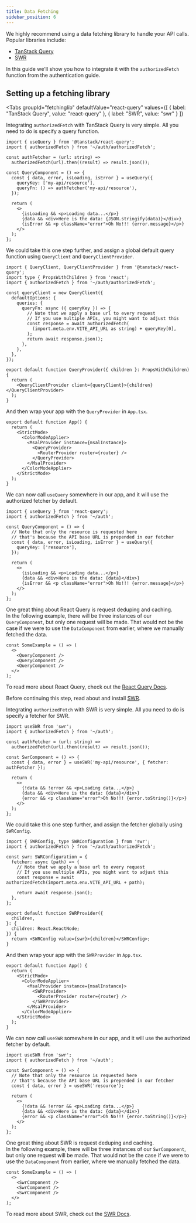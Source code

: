 ```yaml
---
title: Data Fetching
sidebar_position: 6
---
```


We highly recommend using a data fetching library to handle your API calls. Popular libraries include:

- [TanStack Query](https://tanstack.com/query/latest/docs/framework/react/overview)
- [SWR](https://swr.vercel.app/docs/getting-started)

In this guide we'll show you how to integrate it with the `authorizedFetch` function from the authentication guide.

## Setting up a fetching library


<Tabs
  groupId="fetchinglib"
  defaultValue="react-query"
  values={[
    { label: "TanStack Query", value: "react-query" },
    { label: "SWR", value: "swr" }
  ]}
>
<TabItem value="react-query">

Integrating `authorizedFetch` with TanStack Query is very simple. All you need to do is specify a query function.

```tsx
import { useQuery } from '@tanstack/react-query';
import { authorizedFetch } from '~/auth/authorizedFetch';

const authFetcher = (url: string) =>
  authorizedFetch(url).then((result) => result.json());

const QueryComponent = () => {
  const { data, error, isLoading, isError } = useQuery({
    queryKey: ['my-api/resource'],
    queryFn: () => authFetcher('my-api/resource'),
  });

  return (
    <>
      {isLoading && <p>Loading data...</p>}
      {data && <div>Here is the data: {JSON.stringify(data)}</div>}
      {isError && <p className="error">Oh No!!! {error.message}</p>}
    </>
  );
};
```

We could take this one step further, and assign a global default query function using `QueryClient` and `QueryClientProvider`.

```tsx title="src/components/QueryProvider.tsx"
import { QueryClient, QueryClientProvider } from '@tanstack/react-query';
import type { PropsWithChildren } from 'react';
import { authorizedFetch } from '~/auth/authorizedFetch';

const queryClient = new QueryClient({
  defaultOptions: {
    queries: {
      queryFn: async ({ queryKey }) => {
        // Note that we apply a base url to every request
        // If you use multiple APIs, you might want to adjust this
        const response = await authorizedFetch(
          (import.meta.env.VITE_API_URL as string) + queryKey[0],
        );
        return await response.json();
      },
    },
  },
});

export default function QueryProvider({ children }: PropsWithChildren) {
  return (
    <QueryClientProvider client={queryClient}>{children}</QueryClientProvider>
  );
}
```

And then wrap your app with the `QueryProvider` in `App.tsx`.

```tsx title="src/App.tsx"
export default function App() {
  return (
    <StrictMode>
      <ColorModeApplier>
        <MsalProvider instance={msalInstance}>
          <QueryProvider>
            <RouterProvider router={router} />
          </QueryProvider>
        </MsalProvider>
      </ColorModeApplier>
    </StrictMode>
  );
}
```

We can now call `useQuery` somewhere in our app, and it will use the authorized fetcher by default.

```tsx
import { useQuery } from 'react-query';
import { authorizedFetch } from '~/auth';

const QueryComponent = () => {
  // Note that only the resource is requested here
  // that's because the API base URL is prepended in our fetcher
  const { data, error, isLoading, isError } = useQuery({
    queryKey: ['resource'],
  });

  return (
    <>
      {isLoading && <p>Loading data...</p>}
      {data && <div>Here is the data: {data}</div>}
      {isError && <p className="error">Oh No!!! {error.message}</p>}
    </>
  );
};
```

One great thing about React Query is request deduping and caching.  
In the following example, there will be three instances of our `QueryComponent`, but only one request will be made.
That would not be the case if we were to use the `DataComponent` from earlier, where we manually fetched the data.

```tsx
const SomeExample = () => (
  <>
    <QueryComponent />
    <QueryComponent />
    <QueryComponent />
  </>
);
```

To read more about React Query, check out the [React Query Docs](https://tanstack.com/query/latest/docs/framework/react/overview).

</TabItem>
<TabItem value="swr">

Before continuing this step, read about and install [SWR](https://swr.vercel.app/).

Integrating `authorizedFetch` with SWR is very simple. All you need to do is specify a fetcher for SWR.

```tsx
import useSWR from 'swr';
import { authorizedFetch } from '~/auth';

const authFetcher = (url: string) =>
  authorizedFetch(url).then((result) => result.json());

const SwrComponent = () => {
  const { data, error } = useSWR('my-api/resource', { fetcher: authFetcher });

  return (
    <>
      {!data && !error && <p>Loading data...</p>}
      {data && <div>Here is the data: {data}</div>}
      {error && <p className="error">Oh No!!! {error.toString()}</p>}
    </>
  );
};
```

We could take this one step further, and assign the fetcher globally using `SWRConfig`.

```tsx title="src/components/SWRProvider.tsx"
import { SWRConfig, type SWRConfiguration } from 'swr';
import { authorizedFetch } from '~/auth/authorizedFetch';

const swr: SWRConfiguration = {
  fetcher: async (path) => {
    // Note that we apply a base url to every request
    // If you use multiple APIs, you might want to adjust this
    const response = await authorizedFetch(import.meta.env.VITE_API_URL + path);

    return await response.json();
  },
};

export default function SWRProvider({
  children,
}: {
  children: React.ReactNode;
}) {
  return <SWRConfig value={swr}>{children}</SWRConfig>;
}
```

And then wrap your app with the `SWRProvider` in `App.tsx`.

```tsx title="src/App.tsx"
export default function App() {
  return (
    <StrictMode>
      <ColorModeApplier>
        <MsalProvider instance={msalInstance}>
          <SWRProvider>
            <RouterProvider router={router} />
          </SWRProvider>
        </MsalProvider>
      </ColorModeApplier>
    </StrictMode>
  );
}
```

We can now call `useSWR` somewhere in our app, and it will use the authorized fetcher by default.

```tsx
import useSWR from 'swr';
import { authorizedFetch } from '~/auth';

const SwrComponent = () => {
  // Note that only the resource is requested here
  // that's because the API base URL is prepended in our fetcher
  const { data, error } = useSWR('resource');

  return (
    <>
      {!data && !error && <p>Loading data...</p>}
      {data && <div>Here is the data: {data}</div>}
      {error && <p className="error">Oh No!!! {error.toString()}</p>}
    </>
  );
};
```

One great thing about SWR is request deduping and caching.  
In the following example, there will be three instances of our `SwrComponent`, but only one request will be made.
That would not be the case if we were to use the `DataComponent` from earlier, where we manually fetched the data.

```tsx
const SomeExample = () => (
  <>
    <SwrComponent />
    <SwrComponent />
    <SwrComponent />
  </>
);
```

To read more about SWR, check out the [SWR Docs](https://swr.vercel.app/).

</TabItem>
</Tabs>
